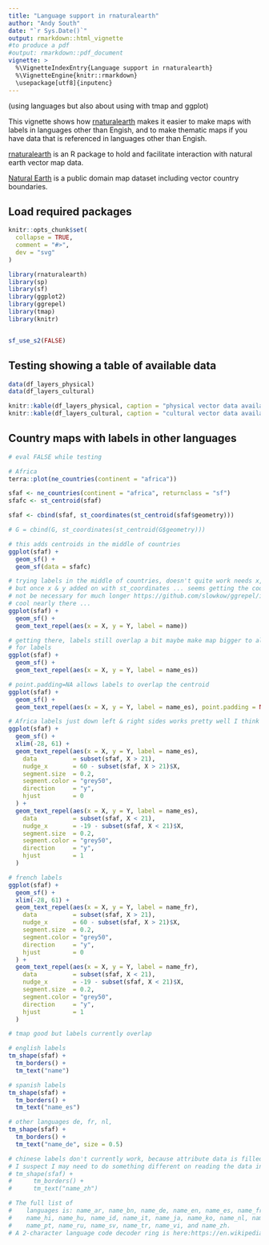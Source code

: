 ---
title: "Language support in rnaturalearth"
author: "Andy South"
date: "`r Sys.Date()`"
output: rmarkdown::html_vignette
#to produce a pdf
#output: rmarkdown::pdf_document
vignette: >
  %\VignetteIndexEntry{Language support in rnaturalearth}
  %\VignetteEngine{knitr::rmarkdown}
  \usepackage[utf8]{inputenc}
---

(using languages but also about using with tmap and ggplot)

This vignette shows how [rnaturalearth](https://github.com/ropensci/rnaturalearth) makes it easier to make maps with labels in languages other than Engish, and to make thematic maps if you have data that is referenced in languages other than Engish.

[rnaturalearth](https://github.com/ropensci/rnaturalearth) is an R package to hold and facilitate interaction with natural earth vector map data.

[Natural Earth](https://www.naturalearthdata.com/) is a public domain map dataset including vector country boundaries.


## Load required packages

```{r, include = FALSE}
knitr::opts_chunk$set(
  collapse = TRUE,
  comment = "#>",
  dev = "svg"
)
```

```{r, eval=TRUE, echo=TRUE, message=FALSE}
library(rnaturalearth)
library(sp)
library(sf)
library(ggplot2)
library(ggrepel)
library(tmap)
library(knitr)


sf_use_s2(FALSE)
```

## Testing showing a table of available data

```{r echo = FALSE, results = 'asis'}

data(df_layers_physical)
data(df_layers_cultural)

knitr::kable(df_layers_physical, caption = "physical vector data available via ne_download()")
knitr::kable(df_layers_cultural, caption = "cultural vector data available via ne_download()")
```

## Country maps with labels in other languages

```{r, eval=TRUE, echo=TRUE, message=FALSE}
# eval FALSE while testing

# Africa
terra::plot(ne_countries(continent = "africa"))

sfaf <- ne_countries(continent = "africa", returnclass = "sf")
sfafc <- st_centroid(sfaf)

sfaf <- cbind(sfaf, st_coordinates(st_centroid(sfaf$geometry)))

# G = cbind(G, st_coordinates(st_centroid(G$geometry)))

# this adds centroids in the middle of countries
ggplot(sfaf) +
  geom_sf() +
  geom_sf(data = sfafc)

# trying labels in the middle of countries, doesn't quite work needs x,y,label
# but once x & y added on with st_coordinates ... seems getting the coords might
# not be necessary for much longer https://github.com/slowkow/ggrepel/issues/111
# cool nearly there ...
ggplot(sfaf) +
  geom_sf() +
  geom_text_repel(aes(x = X, y = Y, label = name))

# getting there, labels still overlap a bit maybe make map bigger to allow space
# for labels
ggplot(sfaf) +
  geom_sf() +
  geom_text_repel(aes(x = X, y = Y, label = name_es))

# point.padding=NA allows labels to overlap the centroid
ggplot(sfaf) +
  geom_sf() +
  geom_text_repel(aes(x = X, y = Y, label = name_es), point.padding = NA)

# Africa labels just down left & right sides works pretty well I think
ggplot(sfaf) +
  geom_sf() +
  xlim(-28, 61) +
  geom_text_repel(aes(x = X, y = Y, label = name_es),
    data          = subset(sfaf, X > 21),
    nudge_x       = 60 - subset(sfaf, X > 21)$X,
    segment.size  = 0.2,
    segment.color = "grey50",
    direction     = "y",
    hjust         = 0
  ) +
  geom_text_repel(aes(x = X, y = Y, label = name_es),
    data          = subset(sfaf, X < 21),
    nudge_x       = -19 - subset(sfaf, X < 21)$X,
    segment.size  = 0.2,
    segment.color = "grey50",
    direction     = "y",
    hjust         = 1
  )

# french labels
ggplot(sfaf) +
  geom_sf() +
  xlim(-28, 61) +
  geom_text_repel(aes(x = X, y = Y, label = name_fr),
    data          = subset(sfaf, X > 21),
    nudge_x       = 60 - subset(sfaf, X > 21)$X,
    segment.size  = 0.2,
    segment.color = "grey50",
    direction     = "y",
    hjust         = 0
  ) +
  geom_text_repel(aes(x = X, y = Y, label = name_fr),
    data          = subset(sfaf, X < 21),
    nudge_x       = -19 - subset(sfaf, X < 21)$X,
    segment.size  = 0.2,
    segment.color = "grey50",
    direction     = "y",
    hjust         = 1
  )

# tmap good but labels currently overlap

# english labels
tm_shape(sfaf) +
  tm_borders() +
  tm_text("name")

# spanish labels
tm_shape(sfaf) +
  tm_borders() +
  tm_text("name_es")

# other languages de, fr, nl,
tm_shape(sfaf) +
  tm_borders() +
  tm_text("name_de", size = 0.5)

# chinese labels don't currently work, because attribute data is filled with NA
# I suspect I may need to do something different on reading the data in ?
# tm_shape(sfaf) +
#      tm_borders() +
#      tm_text("name_zh")

# The full list of
#    languages is: name_ar, name_bn, name_de, name_en, name_es, name_fr, name_el,
#    name_hi, name_hu, name_id, name_it, name_ja, name_ko, name_nl, name_pl,
#    name_pt, name_ru, name_sv, name_tr, name_vi, and name_zh.
# A 2-character language code decoder ring is here:https://en.wikipedia.org/wiki/List_of_ISO_639-2_codes.
```



